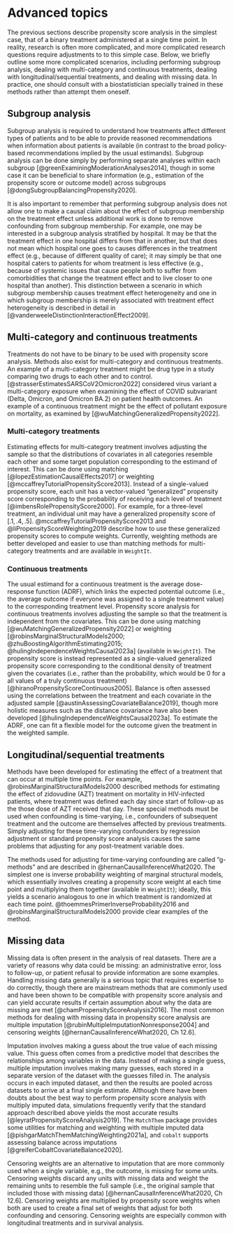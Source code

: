 # Advanced topics {#sec-advanced}

The previous sections describe propensity score analysis in the simplest case, that of a binary treatment administered at a single time point. In reality, research is often more complicated, and more complicated research questions require adjustments to to this simple case. Below, we briefly outline some more complicated scenarios, including performing subgroup analysis, dealing with multi-category and continuous treatments, dealing with longitudinal/sequential treatments, and dealing with missing data. In practice, one should consult with a biostatistician specially trained in these methods rather than attempt them oneself.

## Subgroup analysis

Subgroup analysis is required to understand how treatments affect different types of patients and to be able to provide reasoned recommendations when information about patients is available (in contrast to the broad policy-based recommendations implied by the usual estimands). Subgroup analysis can be done simply by performing separate analyses within each subgroup [@greenExaminingModerationAnalyses2014], though in some case it can be beneficial to share information (e.g., estimation of the propensity score or outcome model) across subgroups [@dongSubgroupBalancingPropensity2020].

It is also important to remember that performing subgroup analysis does not allow one to make a causal claim about the effect of subgroup membership on the treatment effect unless additional work is done to remove confounding from subgroup membership. For example, one may be interested in a subgroup analysis stratified by hospital. It may be that the treatment effect in one hospital differs from that in another, but that does not mean which hospital one goes to causes differences in the treatment effect (e.g., because of different quality of care); it may simply be that one hospital caters to patients for whom treatment is less effective (e.g., because of systemic issues that cause people both to suffer from comorbidities that change the treatment effect and to live closer to one hospital than another). This distinction between a scenario in which subgroup membership causes treatment effect heterogeneity and one in which subgroup membership is merely associated with treatment effect heterogeneity is described in detail in [@vanderweeleDistinctionInteractionEffect2009].

## Multi-category and continuous treatments

Treatments do not have to be binary to be used with propensity score analysis. Methods also exist for multi-category and continuous treatments. An example of a multi-category treatment might be drug type in a study comparing two drugs to each other and to control. [@strasserEstimatesSARSCoV2Omicron2022] considered virus variant a multi-category exposure when examining the effect of COVID subvariant (Delta, Omicron, and Omicron BA.2) on patient health outcomes. An example of a continuous treatment might be the effect of pollutant exposure on mortality, as examined by [@wuMatchingGeneralizedPropensity2022].

### Multi-category treatments

Estimating effects for multi-category treatment involves adjusting the sample so that the distributions of covariates in all categories resemble each other and some target population corresponding to the estimand of interest. This can be done using matching [@lopezEstimationCausalEffects2017] or weighting [@mccaffreyTutorialPropensityScore2013]. Instead of a single-valued propensity score, each unit has a vector-valued "generalized" propensity score corresponding to the probability of receiving each level of treatment [@imbensRolePropensityScore2000]. For example, for a three-level treatment, an individual unit may have a generalized propensity score of $[.1, .4, .5]$. @mccaffreyTutorialPropensityScore2013 and @liPropensityScoreWeighting2019 describe how to use these generalized propensity scores to compute weights. Currently, weighting methods are better developed and easier to use than matching methods for multi-category treatments and are available in `WeightIt`.

### Continuous treatments

The usual estimand for a continuous treatment is the average dose-response function (ADRF), which links the expected potential outcome (i.e., the average outcome if everyone was assigned to a single treatment value) to the corresponding treatment level. Propensity score analysis for continuous treatments involves adjusting the sample so that the treatment is independent from the covariates. This can be done using matching [@wuMatchingGeneralizedPropensity2022] or weighting [@robinsMarginalStructuralModels2000; @zhuBoostingAlgorithmEstimating2015; @hulingIndependenceWeightsCausal2023a] (available in `WeightIt`). The propensity score is instead represented as a single-valued generalized propensity score corresponding to the conditional density of treatment given the covariates (i.e., rather than the probability, which would be 0 for a all values of a truly continuous treatment) [@hiranoPropensityScoreContinuous2005]. Balance is often assessed using the correlations between the treatment and each covariate in the adjusted sample [@austinAssessingCovariateBalance2019], though more holistic measures such as the distance covariance have also been developed [@hulingIndependenceWeightsCausal2023a]. To estimate the ADRF, one can fit a flexible model for the outcome given the treatment in the weighted sample.

## Longitudinal/sequential treatments

Methods have been developed for estimating the effect of a treatment that can occur at multiple time points. For example, @robinsMarginalStructuralModels2000 described methods for estimating the effect of zidovudine (AZT) treatment on mortality in HIV-infected patients, where treatment was defined each day since start of follow-up as the those dose of AZT received that day. These special methods must be used when confounding is time-varying, i.e., confounders of subsequent treatment and the outcome are themselves affected by previous treatments. Simply adjusting for these time-varying confounders by regression adjustment or standard propensity score analysis causes the same problems that adjusting for any post-treatment variable does.

The methods used for adjusting for time-varying confounding are called "g-methods" and are described in @hernanCausalInferenceWhat2020. The simplest one is inverse probability weighting of marginal structural models, which essentially involves creating a propensity score weight at each time point and multiplying them together (available in `WeightIt`); ideally, this yields a scenario analogous to one in which treatment is randomized at each time point. @thoemmesPrimerInverseProbability2016 and @robinsMarginalStructuralModels2000 provide clear examples of the method.

## Missing data

Missing data is often present in the analysis of real datasets. There are a variety of reasons why data could be missing: an administrative error, loss to follow-up, or patient refusal to provide information are some examples. Handling missing data generally is a serious topic that requires expertise to do correctly, though there are mainstream methods that are commonly used and have been shown to be compatible with propensity score analysis and can yield accurate results if certain assumption about why the data are missing are met [@chamPropensityScoreAnalysis2016]. The most common methods for dealing with missing data in propensity score analysis are multiple imputation [@rubinMultipleImputationNonresponse2004] and censoring weights [@hernanCausalInferenceWhat2020, Ch 12.6].

Imputation involves making a guess about the true value of each missing value. This guess often comes from a predictive model that describes the relationships among variables in the data. Instead of making a single guess, multiple imputation involves making many guesses, each stored in a separate version of the dataset with the guesses filled in. The analysis occurs in each imputed dataset, and then the results are pooled across datasets to arrive at a final single estimate. Although there have been doubts about the best way to perform propensity score analysis with multiply imputed data, simulations frequently verify that the standard approach described above yields the most accurate results [@leyratPropensityScoreAnalysis2019]. The `MatchThem` package provides some utilities for matching and weighting with multiple imputed data [@pishgarMatchThemMatchingWeighting2021a], and `cobalt` supports assessing balance across imputations [@greiferCobaltCovariateBalance2020].

Censoring weights are an alternative to imputation that are more commonly used when a single variable, e.g., the outcome, is missing for some units. Censoring weights discard any units with missing data and weight the remaining units to resemble the full sample (i.e., the original sample that included those with missing data) [@hernanCausalInferenceWhat2020, Ch 12.6]. Censoring weights are multiplied by propensity score weights when both are used to create a final set of weights that adjust for both confounding and censoring. Censoring weights are especially common with longitudinal treatments and in survival analysis.
